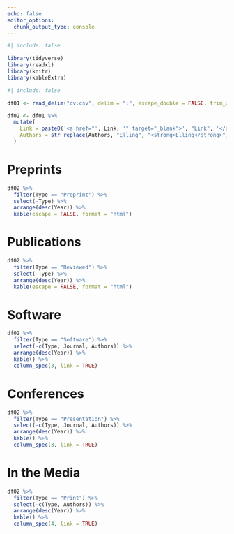 ```yaml
---
echo: false
editor_options: 
  chunk_output_type: console
---
```


```r
#| include: false

library(tidyverse)
library(readxl)
library(knitr)
library(kableExtra)
```

```r
#| include: false

df01 <- read_delim("cv.csv", delim = ";", escape_double = FALSE, trim_ws = TRUE)

df02 <- df01 %>% 
  mutate(
    Link = paste0('<a href="', Link, '" target="_blank">', "Link", '</a>'),
    Authors = str_replace(Authors, "Elling", "<strong>Elling</strong>")
  )
```

# Preprints

```r

df02 %>% 
  filter(Type == "Preprint") %>%
  select(-Type) %>% 
  arrange(desc(Year)) %>% 
  kable(escape = FALSE, format = "html")
```

# Publications

```r

df02 %>% 
  filter(Type == "Reviewed") %>%
  select(-Type) %>% 
  arrange(desc(Year)) %>% 
  kable(escape = FALSE, format = "html")
```

# Software

```r

df02 %>% 
  filter(Type == "Software") %>% 
  select(-c(Type, Journal, Authors)) %>%
  arrange(desc(Year)) %>%
  kable() %>% 
  column_spec(3, link = TRUE)
```

# Conferences

```r

df02 %>% 
  filter(Type == "Presentation") %>% 
  select(-c(Type, Journal, Authors)) %>% 
  arrange(desc(Year)) %>%
  kable() %>% 
  column_spec(3, link = TRUE)
```

# In the Media

```r

df02 %>% 
  filter(Type == "Print") %>% 
  select(-c(Type, Authors)) %>% 
  arrange(desc(Year)) %>%
  kable() %>% 
  column_spec(4, link = TRUE)
```

